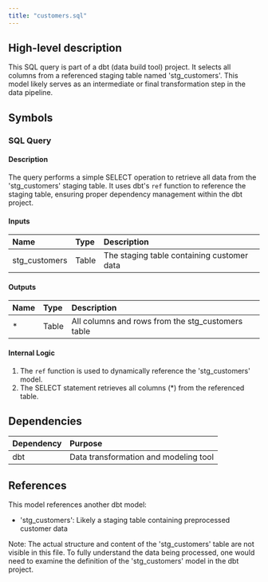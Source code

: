 ```yaml
---
title: "customers.sql"
---
```


## High-level description
This SQL query is part of a dbt (data build tool) project. It selects all columns from a referenced staging table named 'stg_customers'. This model likely serves as an intermediate or final transformation step in the data pipeline.

## Symbols

### SQL Query
#### Description
The query performs a simple SELECT operation to retrieve all data from the 'stg_customers' staging table. It uses dbt's `ref` function to reference the staging table, ensuring proper dependency management within the dbt project.

#### Inputs
| Name | Type | Description |
|:-----|:-----|:------------|
| stg_customers | Table | The staging table containing customer data |

#### Outputs
| Name | Type | Description |
|:-----|:-----|:------------|
| * | Table | All columns and rows from the stg_customers table |

#### Internal Logic
1. The `ref` function is used to dynamically reference the 'stg_customers' model.
2. The SELECT statement retrieves all columns (*) from the referenced table.

## Dependencies
| Dependency | Purpose |
|:-----------|:--------|
| dbt | Data transformation and modeling tool |

## References
This model references another dbt model:
- 'stg_customers': Likely a staging table containing preprocessed customer data

Note: The actual structure and content of the 'stg_customers' table are not visible in this file. To fully understand the data being processed, one would need to examine the definition of the 'stg_customers' model in the dbt project.